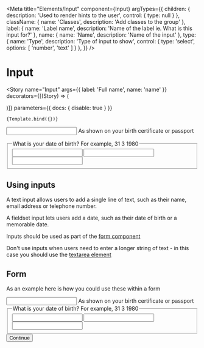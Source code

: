 
<Meta
    title="Elements/Input"
    component={Input}
    argTypes={{
        children: {
            description: 'Used to render hints to the user',
            control: {
                type: null
            }
        },
        className: {
            name: 'Classes',
            description: 'Add classes to the group'
        },
        label: {
            name: 'Label name',
            description: 'Name of the label ie. What is this input for?'
        },
        name: {
            name: 'Name',
            description: 'Name of the input'
        },
        type: {
            name: 'Type',
            description: 'Type of input to show',
            control: {
                type: 'select',
                options: [
                    'number',
                    'text'
                ]
            }
        },
    }}
/>


# Input

<Story
    name="Input"
    args={{
        label: 'Full name',
        name: 'name'
    }}
    decorators={[(Story) => (
        <form className="form">
            <Story />
        </form>
    )]}
    parameters={{
        docs: {
            disable: true
        }
    }}
>
    {Template.bind({})}
</Story>

<Canvas>
<form className='form'>
    <Input label='Full name' name='name'>
        <span className='form-hint'>As shown on your birth certificate or passport</span>
    </Input>
</form>
</Canvas>

<Canvas>
<form class="form">
    <div className='group'>
        <fieldset>
            <legend>
                <span className="form-hint">
                    What is your date of birth?
                </span>
                <span className="form-hint">
                    For example, 31 3 1980
                </span>
            </legend>
            <Input className='day' label='Day' name='day' type='number' />
            <Input className='month' label='Month' name='month' type='number' />
            <Input className='year' label='Year' name='year' type='number' />
        </fieldset>
    </div>
</form>
</Canvas>

<ArgsTable of={Input} />

## Using inputs

A text input allows users to add a single line of text, such as their name, email address or telephone number.

A fieldset input lets users add a date, such as their date of birth or a memorable date.

Inputs should be used as part of the <a href="form">form component</a>

Don't use inputs when users need to enter a longer string of text - in this case you should use the <a href="textarea">textarea element</a>

## Form

As an example here is how you could use these within a form

<Canvas>
<form class='form'>
    <Input label='Full name' name='name'>
        <span className='form-hint'>As shown on your birth certificate or passport</span>
    </Input>
    <div className='group'>
        <fieldset>
            <legend>
                <span className='form-hint'>
                    What is your date of birth?
                </span>
                <span className='form-hint'>
                    For example, 31 3 1980
                </span>
            </legend>
            <Input className='day' label='Day' name='day' type='number' />
            <Input className='month' label='Month' name='month' type='number' />
            <Input className='year' label='Year' name='year' type='number' />
        </fieldset>
    </div>
    <Button type='submit'>Continue</Button>
</form>
</Canvas>
